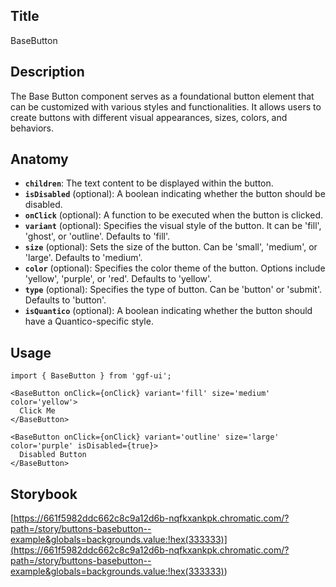 ## Title

BaseButton

## Description

The Base Button component serves as a foundational button element that can be customized with various styles and functionalities. It allows users to create buttons with different visual appearances, sizes, colors, and behaviors.

## Anatomy

- **`children`**: The text content to be displayed within the button.
- **`isDisabled`** (optional): A boolean indicating whether the button should be disabled.
- **`onClick`** (optional): A function to be executed when the button is clicked.
- **`variant`** (optional): Specifies the visual style of the button. It can be 'fill', 'ghost', or 'outline'. Defaults to 'fill'.
- **`size`** (optional): Sets the size of the button. Can be 'small', 'medium', or 'large'. Defaults to 'medium'.
- **`color`** (optional): Specifies the color theme of the button. Options include 'yellow', 'purple', or 'red'. Defaults to 'yellow'.
- **`type`** (optional): Specifies the type of button. Can be 'button' or 'submit'. Defaults to 'button'.
- **`isQuantico`** (optional): A boolean indicating whether the button should have a Quantico-specific style.

## Usage

```tsx
import { BaseButton } from 'ggf-ui';
```

```tsx
<BaseButton onClick={onClick} variant='fill' size='medium' color='yellow'>
  Click Me
</BaseButton>
```

```tsx
<BaseButton onClick={onClick} variant='outline' size='large' color='purple' isDisabled={true}>
  Disabled Button
</BaseButton>
```

## Storybook

[https://661f5982ddc662c8c9a12d6b-nqfkxankpk.chromatic.com/?path=/story/buttons-basebutton--example&globals=backgrounds.value:!hex(333333)](<https://661f5982ddc662c8c9a12d6b-nqfkxankpk.chromatic.com/?path=/story/buttons-basebutton--example&globals=backgrounds.value:!hex(333333)>)
